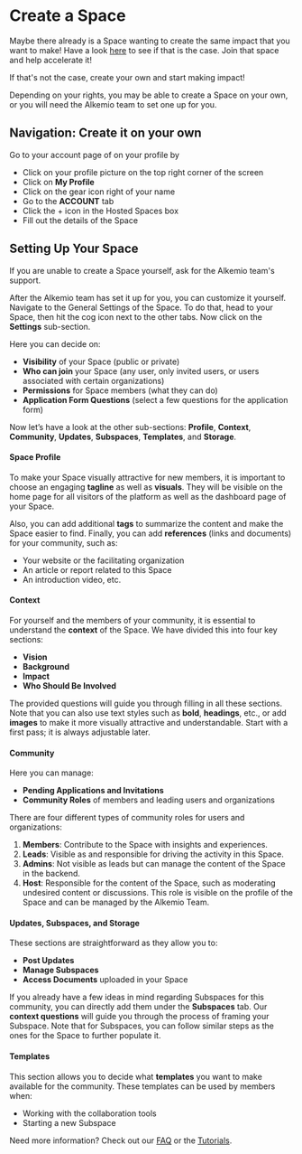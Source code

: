 # Create a Space

Maybe there already is a Space wanting to create the same impact that you want to make! Have a look [here](https://alkem.io/spaces) to see if that is the case.
Join that space and help accelerate it!

If that's not the case, create your own and start making impact!

Depending on your rights, you may be able to create a Space on your own, or you will need the Alkemio team to set one up for you.

## Navigation: Create it on your own

Go to your account page of on your profile by
- Click on your profile picture on the top right corner of the screen
- Click on **My Profile**
- Click on the gear icon right of your name
- Go to the **ACCOUNT** tab
- Click the + icon in the Hosted Spaces box
- Fill out the details of the Space

## Setting Up Your Space

If you are unable to create a Space yourself, ask for the Alkemio team's support.

After the Alkemio team has set it up for you, you can customize it yourself. Navigate to the General Settings of the Space. To do that, head to your Space, then hit the cog icon next to the other tabs. Now click on the **Settings** sub-section.

Here you can decide on:
- **Visibility** of your Space (public or private)
- **Who can join** your Space (any user, only invited users, or users associated with certain organizations)
- **Permissions** for Space members (what they can do)
- **Application Form Questions** (select a few questions for the application form)

Now let’s have a look at the other sub-sections: **Profile**, **Context**, **Community**, **Updates**, **Subspaces**, **Templates**, and **Storage**.

#### Space Profile

To make your Space visually attractive for new members, it is important to choose an engaging **tagline** as well as **visuals**. They will be visible on the home page for all visitors of the platform as well as the dashboard page of your Space.

Also, you can add additional **tags** to summarize the content and make the Space easier to find. Finally, you can add **references** (links and documents) for your community, such as:
- Your website or the facilitating organization
- An article or report related to this Space
- An introduction video, etc.

#### Context

For yourself and the members of your community, it is essential to understand the **context** of the Space. We have divided this into four key sections:
- **Vision**
- **Background**
- **Impact**
- **Who Should Be Involved**

The provided questions will guide you through filling in all these sections. Note that you can also use text styles such as **bold**, **headings**, etc., or add **images** to make it more visually attractive and understandable. Start with a first pass; it is always adjustable later.

#### Community

Here you can manage:
- **Pending Applications and Invitations**
- **Community Roles** of members and leading users and organizations

There are four different types of community roles for users and organizations:
1. **Members**: Contribute to the Space with insights and experiences.
2. **Leads**: Visible as and responsible for driving the activity in this Space.
3. **Admins**: Not visible as leads but can manage the content of the Space in the backend.
4. **Host**: Responsible for the content of the Space, such as moderating undesired content or discussions. This role is visible on the profile of the Space and can be managed by the Alkemio Team.

#### Updates, Subspaces, and Storage

These sections are straightforward as they allow you to:
- **Post Updates**
- **Manage Subspaces**
- **Access Documents** uploaded in your Space

If you already have a few ideas in mind regarding Subspaces for this community, you can directly add them under the **Subspaces** tab. Our **context questions** will guide you through the process of framing your Subspace. Note that for Subspaces, you can follow similar steps as the ones for the Space to further populate it.

#### Templates

This section allows you to decide what **templates** you want to make available for the community. These templates can be used by members when:
- Working with the collaboration tools
- Starting a new Subspace

Need more information? Check out our [FAQ](/faq) or the [Tutorials](/how-to/tutorials).